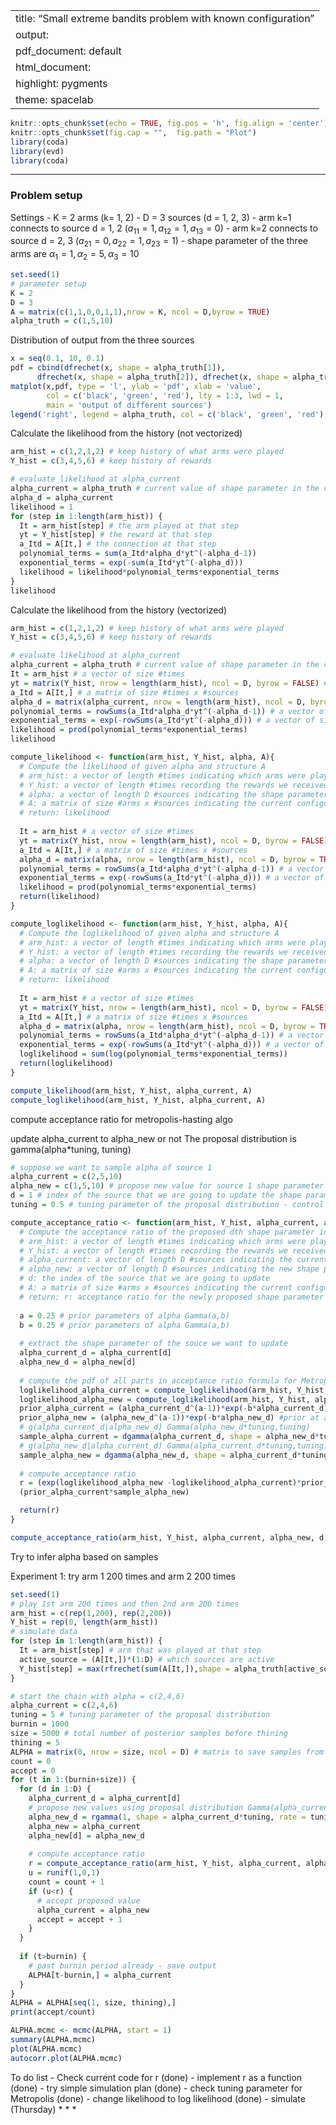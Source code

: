 
---
title: "Small extreme bandits problem with known configuration"
output:
  pdf_document: default
  html_document:
    highlight: pygments
    theme: spacelab
---

```r
knitr::opts_chunk$set(echo = TRUE, fig.pos = 'h', fig.align = 'center')
knitr::opts_chunk$set(fig.cap = "",  fig.path = "Plot")
library(coda)
library(evd)
library(coda)
```

* * *
### Problem setup

Settings 
- K = 2 arms (k= 1, 2)
- D = 3 sources (d = 1, 2, 3)
- arm k=1 connects to source d = 1, 2 ($a_{11} = 1, a_{12} = 1, a_{13} = 0$)
- arm k=2 connects to source d = 2, 3 ($a_{21} = 0, a_{22} = 1, a_{23} = 1$)
- shape parameter of the three arms are $\alpha_1 = 1, \alpha_2 = 5, \alpha_3 = 10$

```r
set.seed(1)
# parameter setup
K = 2
D = 3
A = matrix(c(1,1,0,0,1,1),nrow = K, ncol = D,byrow = TRUE)
alpha_truth = c(1,5,10)
```

Distribution of output from the three sources
```r
x = seq(0.1, 10, 0.1)
pdf = cbind(dfrechet(x, shape = alpha_truth[1]), 
      dfrechet(x, shape = alpha_truth[2]), dfrechet(x, shape = alpha_truth[3]))
matplot(x,pdf, type = 'l', ylab = 'pdf', xlab = 'value',
        col = c('black', 'green', 'red'), lty = 1:3, lwd = 1,
        main = 'output of different sources')
legend('right', legend = alpha_truth, col = c('black', 'green', 'red'), lty = 1:3, lwd = 1)
```

Calculate the likelihood from the history (not vectorized)
```r
arm_hist = c(1,2,1,2) # keep history of what arms were played 
Y_hist = c(3,4,5,6) # keep history of rewards

# evaluate likelihood at alpha_current
alpha_current = alpha_truth # current value of shape parameter in the chain
alpha_d = alpha_current
likelihood = 1
for (step in 1:length(arm_hist)) {
  It = arm_hist[step] # the arm played at that step
  yt = Y_hist[step] # the reward at that step
  a_Itd = A[It,] # the connection at that step
  polynomial_terms = sum(a_Itd*alpha_d*yt^(-alpha_d-1))
  exponential_terms = exp(-sum(a_Itd*yt^(-alpha_d)))
  likelihood = likelihood*polynomial_terms*exponential_terms
}
likelihood
```

Calculate the likelihood from the history (vectorized)
```r
arm_hist = c(1,2,1,2) # keep history of what arms were played
Y_hist = c(3,4,5,6) # keep history of rewards

# evaluate likelihood at alpha_current
alpha_current = alpha_truth # current value of shape parameter in the chain
It = arm_hist # a vector of size #times
yt = matrix(Y_hist, nrow = length(arm_hist), ncol = D, byrow = FALSE) # a matrix of size #times x #sources
a_Itd = A[It,] # a matrix of size #times x #sources
alpha_d = matrix(alpha_current, nrow = length(arm_hist), ncol = D, byrow = TRUE)
polynomial_terms = rowSums(a_Itd*alpha_d*yt^(-alpha_d-1)) # a vector of size #times
exponential_terms = exp(-rowSums(a_Itd*yt^(-alpha_d))) # a vector of size #times
likelihood = prod(polynomial_terms*exponential_terms)
likelihood
```

```r
compute_likelihood <- function(arm_hist, Y_hist, alpha, A){
  # Compute the likelihood of given alpha and structure A
  # arm_hist: a vector of length #times indicating which arms were played in history
  # Y_hist: a vector of length #times recording the rewards we received from playing arm_hist
  # alpha: a vector of length D #sources indicating the shape parameters of sources at which the likelihood will be evaluated
  # A: a matrix of size #arms x #sources indicating the current configuration of the problem
  # return: likelihood
  
  It = arm_hist # a vector of size #times
  yt = matrix(Y_hist, nrow = length(arm_hist), ncol = D, byrow = FALSE) # a matrix of size #times x #sources
  a_Itd = A[It,] # a matrix of size #times x #sources
  alpha_d = matrix(alpha, nrow = length(arm_hist), ncol = D, byrow = TRUE)
  polynomial_terms = rowSums(a_Itd*alpha_d*yt^(-alpha_d-1)) # a vector of size #times
  exponential_terms = exp(-rowSums(a_Itd*yt^(-alpha_d))) # a vector of size #times
  likelihood = prod(polynomial_terms*exponential_terms)
  return(likelihood)
}
```

```r
compute_loglikelihood <- function(arm_hist, Y_hist, alpha, A){
  # Compute the loglikelihood of given alpha and structure A
  # arm_hist: a vector of length #times indicating which arms were played in history
  # Y_hist: a vector of length #times recording the rewards we received from playing arm_hist
  # alpha: a vector of length D #sources indicating the shape parameters of sources at which the likelihood will be evaluated
  # A: a matrix of size #arms x #sources indicating the current configuration of the problem
  # return: likelihood
  
  It = arm_hist # a vector of size #times
  yt = matrix(Y_hist, nrow = length(arm_hist), ncol = D, byrow = FALSE) # a matrix of size #times x #sources
  a_Itd = A[It,] # a matrix of size #times x #sources
  alpha_d = matrix(alpha, nrow = length(arm_hist), ncol = D, byrow = TRUE)
  polynomial_terms = rowSums(a_Itd*alpha_d*yt^(-alpha_d-1)) # a vector of size #times
  exponential_terms = exp(-rowSums(a_Itd*yt^(-alpha_d))) # a vector of size #times
  loglikelihood = sum(log(polynomial_terms*exponential_terms))
  return(loglikelihood)
}
```

```r
compute_likelihood(arm_hist, Y_hist, alpha_current, A)
compute_loglikelihood(arm_hist, Y_hist, alpha_current, A)
```

compute acceptance ratio for metropolis-hasting algo

update alpha_current to alpha_new or not
The proposal distribution is gamma(alpha*tuning, tuning)
```r
# suppose we want to sample alpha of source 1
alpha_current = c(2,5,10)
alpha_new = c(1,5,10) # propose new value for source 1 shape parameter
d = 1 # index of the source that we are going to update the shape parameter
tuning = 0.5 # tuning parameter of the proposal distribution - control variance around the current iteration
```

```r
compute_acceptance_ratio <- function(arm_hist, Y_hist, alpha_current, alpha_new, d, A){
  # Compute the acceptance ratio of the proposed dth shape parameter in alpha_new with the current value in alpha_current under Metropolis-Hasting method
  # arm_hist: a vector of length #times indicating which arms were played in history
  # Y_hist: a vector of length #times recording the rewards we received from playing arm_hist
  # alpha_current: a vector of length D #sources indicating the current shape parameters of sources
  # alpha_new: a vector of length D #sources indicating the new shape parameters of sources
  # d: the index of the source that we are going to update
  # A: a matrix of size #arms x #sources indicating the current configuration of the problem
  # return: r: acceptance ratio for the newly proposed shape parameter of source #d
  
  a = 0.25 # prior parameters of alpha Gamma(a,b)
  b = 0.25 # prior parameters of alpha Gamma(a,b)
  
  # extract the shape parameter of the souce we want to update
  alpha_current_d = alpha_current[d]
  alpha_new_d = alpha_new[d]
  
  # compute the pdf of all parts in acceptance ratio formula for Metropolis-Hasting algo
  loglikelihood_alpha_current = compute_loglikelihood(arm_hist, Y_hist, alpha_current, A) #likelihood at alpha_current
  loglikelihood_alpha_new = compute_loglikelihood(arm_hist, Y_hist, alpha_new, A) #likelihood at alpha_new
  prior_alpha_current = (alpha_current_d^(a-1))*exp(-b*alpha_current_d) #prior at alpha_current
  prior_alpha_new = (alpha_new_d^(a-1))*exp(-b*alpha_new_d) #prior at alpha_new
  # g(alpha_current_d|alpha_new_d) Gamma(alpha_new_d*tuning,tuning)
  sample_alpha_current = dgamma(alpha_current_d, shape = alpha_new_d*tuning, rate = tuning)  
  # g(alpha_new_d|alpha_current_d) Gamma(alpha_current_d*tuning,tuning)
  sample_alpha_new = dgamma(alpha_new_d, shape = alpha_current_d*tuning, rate = tuning) 
  
  # compute acceptance ratio
  r = (exp(loglikelihood_alpha_new -loglikelihood_alpha_current)*prior_alpha_new*sample_alpha_current)/
  (prior_alpha_current*sample_alpha_new)

  return(r)
}
```

```r
compute_acceptance_ratio(arm_hist, Y_hist, alpha_current, alpha_new, d, A)
```

Try to infer alpha based on samples

Experiment 1: try arm 1 200 times and arm 2 200 times
```r
set.seed(1)
# play 1st arm 200 times and then 2nd arm 200 times
arm_hist = c(rep(1,200), rep(2,200))
Y_hist = rep(0, length(arm_hist))
# simulate data
for (step in 1:length(arm_hist)) {
  It = arm_hist[step] # arm that was played at that step
  active_source = (A[It,])*(1:D) # which sources are active
  Y_hist[step] = max(rfrechet(sum(A[It,]),shape = alpha_truth[active_source]))
}
```

```r
# start the chain with alpha = c(2,4,6)
alpha_current = c(2,4,6)
tuning = 5 # tuning parameter of the proposal distribution
burnin = 1000
size = 5000 # total number of posterior samples before thining
thining = 5
ALPHA = matrix(0, nrow = size, ncol = D) # matrix to save samples from posterior distribution
count = 0
accept = 0
for (t in 1:(burnin+size)) {
  for (d in 1:D) {
    alpha_current_d = alpha_current[d]
    # propose new values using proposal distribution Gamma(alpha_current_d*tuning,tuning)
    alpha_new_d = rgamma(1, shape = alpha_current_d*tuning, rate = tuning)
    alpha_new = alpha_current
    alpha_new[d] = alpha_new_d
    
    # compute acceptance ratio
    r = compute_acceptance_ratio(arm_hist, Y_hist, alpha_current, alpha_new, d, A)
    u = runif(1,0,1)
    count = count + 1
    if (u<r) {
      # accept proposed value
      alpha_current = alpha_new
      accept = accept + 1
    }
  }
  
  if (t>burnin) {
    # past burnin period already - save output
    ALPHA[t-burnin,] = alpha_current
  }
}
ALPHA = ALPHA[seq(1, size, thining),]
print(accept/count)
```

```r
ALPHA.mcmc <- mcmc(ALPHA, start = 1)
summary(ALPHA.mcmc)
plot(ALPHA.mcmc)
autocorr.plot(ALPHA.mcmc)
```

To do list
- Check current code for r (done)
- implement r as a function (done)
- try simple simulation plan (done)
- check tuning parameter for Metropolis (done)
- change likelihood to log likelihood (done)
- simulate (Thursday)
* * *



